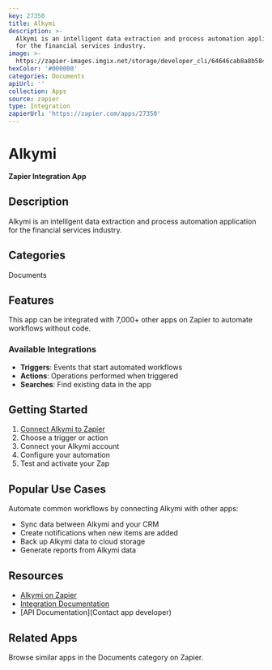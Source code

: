 ```yaml
---
key: 27350
title: Alkymi
description: >-
  Alkymi is an intelligent data extraction and process automation application
  for the financial services industry.
image: >-
  https://zapier-images.imgix.net/storage/developer_cli/64646cab8a8b584431c1bd6ab9af9e03.png?auto=format%2Ccompress&ixlib=python-3.0.0&q=50
hexColor: '#000000'
categories: Documents
apiUrl: ''
collection: Apps
source: zapier
type: Integration
zapierUrl: 'https://zapier.com/apps/27350'
---
```

# Alkymi

**Zapier Integration App**

## Description

Alkymi is an intelligent data extraction and process automation application for the financial services industry.

## Categories

Documents

## Features

This app can be integrated with 7,000+ other apps on Zapier to automate workflows without code.

### Available Integrations

- **Triggers**: Events that start automated workflows
- **Actions**: Operations performed when triggered
- **Searches**: Find existing data in the app

## Getting Started

1. [Connect Alkymi to Zapier](https://zapier.com/apps/27350)
2. Choose a trigger or action
3. Connect your Alkymi account
4. Configure your automation
5. Test and activate your Zap

## Popular Use Cases

Automate common workflows by connecting Alkymi with other apps:

- Sync data between Alkymi and your CRM
- Create notifications when new items are added
- Back up Alkymi data to cloud storage
- Generate reports from Alkymi data

## Resources

- [Alkymi on Zapier](https://zapier.com/apps/27350)
- [Integration Documentation](https://zapier.com/apps/27350/integrations)
- [API Documentation](Contact app developer)

## Related Apps

Browse similar apps in the Documents category on Zapier.
